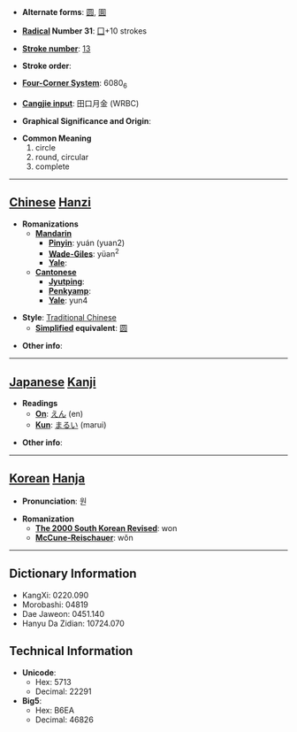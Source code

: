 * '''Alternate forms''': [[圆]], [[圎]]

* '''[[Wiktionary:Chinese radical index| Radical]] Number 31''': [[Wiktionary:Chinese radical index 囗|囗]]+10 strokes

* '''[[Wiktionary:Chinese total strokes index|Stroke number]]''': [[Wiktionary:Chinese total strokes index 13|13]]

* '''Stroke order''': 

* '''[[Wiktionary:Chinese four corner index|Four-Corner System]]''': 6080<sub>6</sub>

* '''[[Wiktionary:Chinese Cangjie index|Cangjie input]]''': 田口月金 (WRBC)

* '''Graphical Significance and Origin''': 

* '''Common Meaning'''
*#circle
*# round, circular
*# complete


----

== [[Chinese]] [[Hanzi]] ==

* '''Romanizations'''
** '''[[Mandarin]]'''
*** '''[[Pinyin]]''': yuán (yuan2)
*** '''[[Wade-Giles]]''': yüan<sup>2</sup>
*** '''[[Yale]]''': 
** '''[[Cantonese]]'''
*** '''[[Jyutping]]''':
*** '''[[Penkyamp]]''': 
*** '''[[Yale]]''': yun4

* '''Style''': [[Traditional Chinese]] 
** '''[[Simplified Chinese|Simplified]] equivalent''': [[圆]]

* '''Other info''': 

----

== [[Japanese]] [[Kanji]] ==

* '''Readings'''
** '''[[On]]''': [[えん]] (en)
** '''[[Kun]]''': [[まるい]] (marui)

* '''Other info''':  

----

== [[Korean]] [[Hanja]] ==

* '''Pronunciation''': 원

* '''Romanization'''
** '''[[The 2000 South Korean Revised Romanization|The 2000 South Korean Revised]]''': won
** '''[[McCune-Reischauer]]''': wŏn

----

== Dictionary Information ==

* KangXi: 0220.090
* Morobashi: 04819
* Dae Jaweon: 0451.140
* Hanyu Da Zidian: 10724.070

== Technical Information ==

* '''Unicode''':
** Hex: 5713
** Decimal: 22291
* '''Big5''':
** Hex: B6EA
** Decimal: 46826